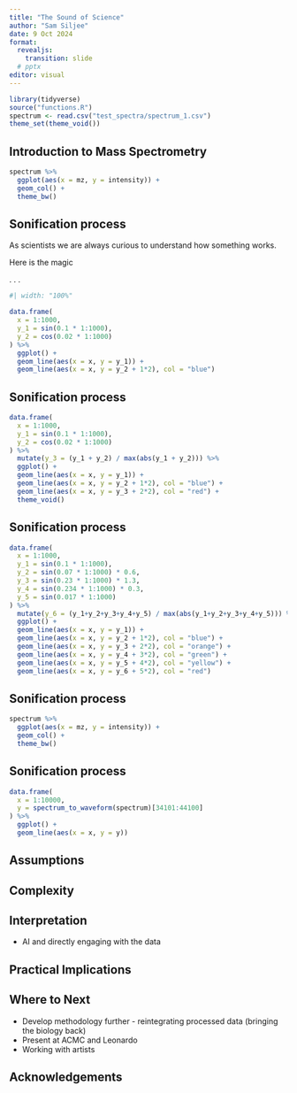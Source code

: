 ---
title: "The Sound of Science"
author: "Sam Siljee"
date: 9 Oct 2024
format:
  revealjs:
    transition: slide
  # pptx
editor: visual
---

```{r}
library(tidyverse)
source("functions.R")
spectrum <- read.csv("test_spectra/spectrum_1.csv")
theme_set(theme_void())
```

## Introduction to Mass Spectrometry

```{r}
spectrum %>%
  ggplot(aes(x = mz, y = intensity)) +
  geom_col() +
  theme_bw()
```

## Sonification process

As scientists we are always curious to understand how something works.

Here is the magic

. . .

```{r}
#| width: "100%"

data.frame(
  x = 1:1000,
  y_1 = sin(0.1 * 1:1000),
  y_2 = cos(0.02 * 1:1000)
) %>%
  ggplot() +
  geom_line(aes(x = x, y = y_1)) +
  geom_line(aes(x = x, y = y_2 + 1*2), col = "blue")
```

## Sonification process

```{r waves 2}
data.frame(
  x = 1:1000,
  y_1 = sin(0.1 * 1:1000),
  y_2 = cos(0.02 * 1:1000)
) %>%
  mutate(y_3 = (y_1 + y_2) / max(abs(y_1 + y_2))) %>%
  ggplot() +
  geom_line(aes(x = x, y = y_1)) +
  geom_line(aes(x = x, y = y_2 + 1*2), col = "blue") +
  geom_line(aes(x = x, y = y_3 + 2*2), col = "red") +
  theme_void()
```

## Sonification process

```{r waves 3}
data.frame(
  x = 1:1000,
  y_1 = sin(0.1 * 1:1000),
  y_2 = sin(0.07 * 1:1000) * 0.6,
  y_3 = sin(0.23 * 1:1000) * 1.3,
  y_4 = sin(0.234 * 1:1000) * 0.3,
  y_5 = sin(0.017 * 1:1000)
) %>%
  mutate(y_6 = (y_1+y_2+y_3+y_4+y_5) / max(abs(y_1+y_2+y_3+y_4+y_5))) %>%
  ggplot() +
  geom_line(aes(x = x, y = y_1)) +
  geom_line(aes(x = x, y = y_2 + 1*2), col = "blue") +
  geom_line(aes(x = x, y = y_3 + 2*2), col = "orange") +
  geom_line(aes(x = x, y = y_4 + 3*2), col = "green") +
  geom_line(aes(x = x, y = y_5 + 4*2), col = "yellow") +
  geom_line(aes(x = x, y = y_6 + 5*2), col = "red")
```

## Sonification process

```{r spectrum repeat}
spectrum %>%
  ggplot(aes(x = mz, y = intensity)) +
  geom_col() +
  theme_bw()
```

## Sonification process

```{r spectrum waveform}
data.frame(
  x = 1:10000,
  y = spectrum_to_waveform(spectrum)[34101:44100]
) %>%
  ggplot() +
  geom_line(aes(x = x, y = y))
```

## Assumptions

## Complexity

## Interpretation

-   AI and directly engaging with the data

## Practical Implications

## Where to Next

-   Develop methodology further - reintegrating processed data (bringing the biology back)
-   Present at ACMC and Leonardo
-   Working with artists

## Acknowledgements
